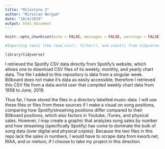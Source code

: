 ```yaml
---
title: "Milestone 3"
author: "Miroslav Bergam"
date: "10/4/2019"
output: html_document
---
```


```r
knitr::opts_chunk$set(echo = FALSE, messages = FALSE, warnings = FALSE)

#Importing tools like read_csv(), filter(), and count() from tidyverse package

library(tidyverse)

```

I retrieved the Spotify CSV data directly from Spotify's website, which allows one to download CSV 
files of its weekly, monthly, and yearly chart data. The file I added to this repository is data from a singular week. Billboard does not make it's data as easily accessible, therefore I retrieved this CSV file from a data.world user that compiled weekly chart data from 1958 to June, 2019. 

Thus far, I have stored the files in a directory labelled music-data. I will use these files or files from these sources if I make a visual on song positions, comparing how Spotify/streaming positions differ compared to their Billboard positions, which also factors in Youtube, iTunes, and physical sales. However, I may create a graphic that analyzes song sales by number and how streaming (specifically Spotify) has come to dominate the bulk of song data (over digital and physical copies). Because the two files in this repo lack the sales in numbers, I would have to scrape data from kworb.net, RIAA, and or nielson, if I choose to take my project in this direction.